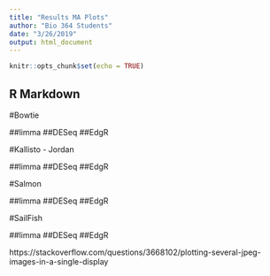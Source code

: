 ```yaml
---
title: "Results MA Plots"
author: "Bio 364 Students"
date: "3/26/2019"
output: html_document
---
```


```r
knitr::opts_chunk$set(echo = TRUE)
```

## R Markdown

#Bowtie

##limma
##DESeq
##EdgR

#Kallisto - Jordan

##limma
##DESeq
##EdgR

#Salmon

##limma
##DESeq
##EdgR

#SailFish

##limma
##DESeq
##EdgR

https://stackoverflow.com/questions/3668102/plotting-several-jpeg-images-in-a-single-display
